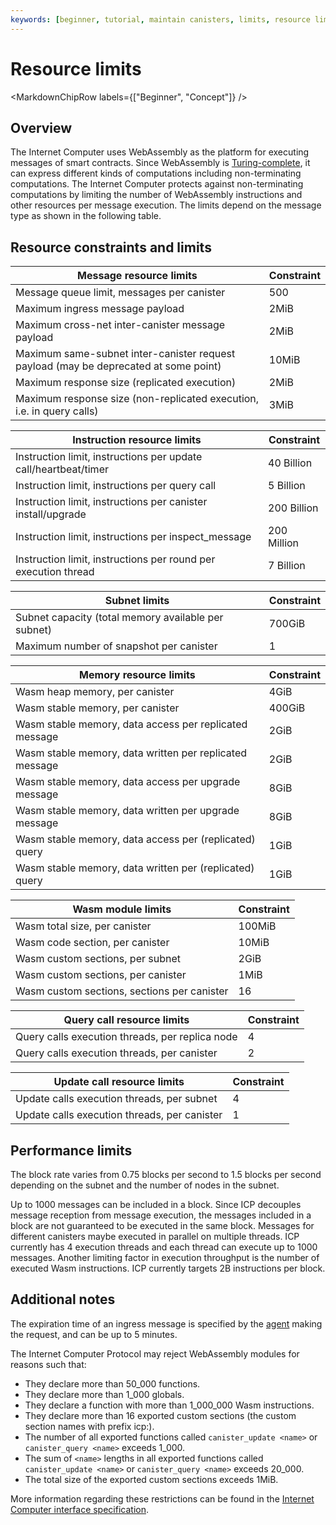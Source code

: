 ```yaml
---
keywords: [beginner, tutorial, maintain canisters, limits, resource limits]
---
```



# Resource limits

<MarkdownChipRow labels={["Beginner", "Concept"]} />

## Overview

The Internet Computer uses WebAssembly as the platform for executing messages of smart contracts.
Since WebAssembly is [Turing-complete](https://en.wikipedia.org/wiki/Turing_completeness), it can express different kinds of computations including non-terminating computations.
The Internet Computer protects against non-terminating computations by limiting the number of WebAssembly instructions and other resources per message execution.
The limits depend on the message type as shown in the following table.

## Resource constraints and limits

| Message resource limits                                                              | Constraint  |
| ------------------------------------------------------------------------------------ | ----------- |
| Message queue limit, messages per <GlossaryTooltip>canister</GlossaryTooltip>                                           | 500         |
| Maximum ingress message payload                                                      | 2MiB         |
| Maximum cross-net inter-canister message payload                                     | 2MiB         |
| Maximum same-<GlossaryTooltip>subnet</GlossaryTooltip> inter-canister request payload (may be deprecated at some point) | 10MiB        |
| Maximum response size (replicated execution)                                         | 2MiB         |
| Maximum response size (non-replicated execution, i.e. in query calls)                | 3MiB         |

| Instruction resource limits                                                          | Constraint  |
| ------------------------------------------------------------------------------------ | ----------- |
| Instruction limit, instructions per update call/heartbeat/timer                      | 40 Billion  |
| Instruction limit, instructions per query call                                      | 5 Billion   |
| Instruction limit, instructions per canister install/upgrade                         | 200 Billion |
| Instruction limit, instructions per inspect_message                                  | 200 Million |
| Instruction limit, instructions per round per execution thread                       | 7 Billion   |

| <Tooltip text="A collection of nodes that run their own instance of the ICP consensus algorithm.">Subnet</Tooltip> limits                                                                        | Constraint  |
| ------------------------------------------------------------------------------------ | ----------- |
| Subnet capacity (total memory available per subnet)                                  | 700GiB      |
| Maximum number of snapshot per canister                                              | 1           |

| Memory resource limits                                                               | Constraint  |
| ------------------------------------------------------------------------------------ | ----------- |
| Wasm heap memory, per canister                                                       | 4GiB        |
| Wasm stable memory, per canister                                                     | 400GiB      |
| Wasm stable memory, data access per replicated message                               | 2GiB        |
| Wasm stable memory, data written per replicated message                              | 2GiB        |
| Wasm stable memory, data access per upgrade message                                  | 8GiB        |
| Wasm stable memory, data written per upgrade message                                 | 8GiB        |
| Wasm stable memory, data access per (replicated) query                               | 1GiB        |
| Wasm stable memory, data written per (replicated) query                              | 1GiB        |

| Wasm module limits                                                                   | Constraint  |
| ------------------------------------------------------------------------------------ | ----------- |
| Wasm total size, per canister                                                        | 100MiB      |
| Wasm code section, per canister                                                      | 10MiB       |
| Wasm custom sections, per subnet                                                     | 2GiB        |
| Wasm custom sections, per canister                                                   | 1MiB        |
| Wasm custom sections, sections per canister                                          | 16          |

| Query call resource limits                                                           | Constraint  |
| ------------------------------------------------------------------------------------ | ----------- |
| Query calls execution threads, per replica node                                      | 4           |
| Query calls execution threads, per canister                                          | 2           |

| Update call resource limits                                                          | Constraint  |
| ------------------------------------------------------------------------------------ | ----------- |
| Update calls execution threads, per subnet                                           | 4           |
| Update calls execution threads, per canister                                         | 1           |

## Performance limits

The block rate varies from 0.75 blocks per second to 1.5 blocks per second depending on the subnet and the number of nodes in the subnet.

Up to 1000 messages can be included in a block.
Since ICP decouples message reception from message execution, the messages included in a block are not guaranteed to be executed in the same block.
Messages for different canisters maybe executed in parallel on multiple threads.
ICP currently has 4 execution threads and each thread can execute up to 1000 messages.
Another limiting factor in execution throughput is the number of executed Wasm instructions.
ICP currently targets 2B instructions per block.

## Additional notes

The expiration time of an ingress message is specified by the [agent](/docs/current/developer-docs/developer-tools/off-chain/agents/overview) making the request, and can be up to 5 minutes.

The Internet Computer Protocol may reject WebAssembly modules for reasons such that:

- They declare more than 50_000 functions.
- They declare more than 1_000 globals.
- They declare a function with more than 1_000_000 Wasm instructions.
- They declare more than 16 exported custom sections (the custom section names with prefix icp:).
- The number of all exported functions called `canister_update <name>` or `canister_query <name>` exceeds 1_000.
- The sum of `<name>` lengths in all exported functions called `canister_update <name>` or `canister_query <name>` exceeds 20_000.
- The total size of the exported custom sections exceeds 1MiB.

More information regarding these restrictions can be found in the [Internet Computer interface specification](/docs/current/references/ic-interface-spec#system-api-module).
